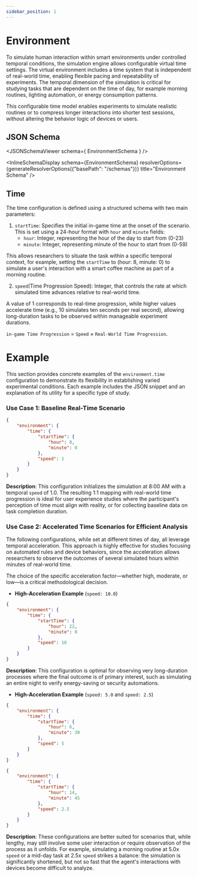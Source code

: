 ```yaml
---
sidebar_position: 1
---
```



# Environment

To simulate human interaction within smart environments under controlled temporal conditions, the simulation engine allows 
configurable virtual time settings. The virtual environment includes a time system that is independent of real-world time, 
enabling flexible pacing and repeatability of experiments. The temporal dimension of the simulation is critical for studying 
tasks that are dependent on the time of day, for example morning routines, lighting automation, or energy consumption patterns. 

This configurable time model enables experiments to simulate realistic routines or to compress longer interactions into shorter 
test sessions, without altering the behavior logic of devices or users.
## JSON Schema

<JSONSchemaViewer schema={ EnvironmentSchema } />

<InlineSchemaDisplay 
  schema={EnvironmentSchema} 
  resolverOptions={generateResolverOptions({"basePath": "/schemas"})} 
  title="Environment Schema"
/>

## Time

The time configuration is defined using a structured schema with two main parameters:

1. `startTime`: Specifies the initial in-game time at the onset of the scenario. This is set 
using a 24-hour format with `hour` and `minute` fields:
    - `hour`: Integer, representing the hour of the day to start from (0-23)
    - `minute`: Integer, representing minute of the hour to start from (0-59)

This allows researchers to situate the task within a specific temporal context, for example, 
setting the `startTime` to (hour: 8, minute: 0) to simulate a user's interaction with a 
smart coffee machine as part of a morning routine.


2. `speed`(Time Progression Speed): Integer, that controls the rate at which simulated time advances relative to real-world time.

A value of 1 corresponds to real-time progression, while higher values accelerate time (e.g., 10 simulates ten seconds per real second), allowing long-duration tasks to be observed within manageable experiment durations.


`in-game Time Progression` = `Speed` × `Real-World Time Progression`.

# Example

This section provides concrete examples of the `environment.time` 
configuration to demonstrate its flexibility in establishing varied experimental conditions. 
Each example includes the JSON snippet and an explanation of its utility for a specific type of study.

### Use Case 1: Baseline Real-Time Scenario

```json
{
    "environment": {
        "time": {
            "startTime": {
                "hour": 8,
                "minute": 0
            },
            "speed": 1
        }
    }
}
```

**Description**: This configuration initializes the simulation at 8:00 AM with a temporal `speed` of 1.0. 
The resulting 1:1 mapping with real-world time progression is ideal for user experience studies where 
the participant's perception of time must align with reality, or for collecting baseline data on task completion duration.

### Use Case 2: Accelerated Time Scenarios for Efficient Analysis
The following configurations, while set at different times of day, all leverage temporal acceleration. 
This approach is highly effective for studies focusing on automated rules and device behaviors, 
since the acceleration allows researchers to observe the outcomes of several simulated hours within minutes of real-world time.

The choice of the specific acceleration factor—whether high, moderate, or low—is a critical methodological decision.

- **High-Acceleration Example** (`speed: 10.0`)

```json
{
    "environment": {
        "time": {
            "startTime": {
                "hour": 22,
                "minute": 0
            },
            "speed": 10
        }
    }
}
```
**Description**: This configuration is optimal for observing very long-duration processes where the final outcome is of primary interest, such as simulating an entire night to verify energy-saving or security automations.

- **High-Acceleration Example** (`speed: 5.0` and `speed: 2.5`)

```json
{
    "environment": {
        "time": {
            "startTime": {
                "hour": 6,
                "minute": 30
            },
            "speed": 5
        }
    }
}
```

```json
{
    "environment": {
        "time": {
            "startTime": {
                "hour": 14,
                "minute": 45
            },
            "speed": 2.5
        }
    }
}
```
**Description**:  These configurations are better suited for scenarios that, while lengthy, may still involve some user interaction or require observation of the process as it unfolds.
 For example, simulating a morning routine at 5.0x `speed` or a mid-day task at 2.5x `speed` strikes a balance: the simulation is significantly shortened,
but not so fast that the agent's interactions with devices become difficult to analyze.

